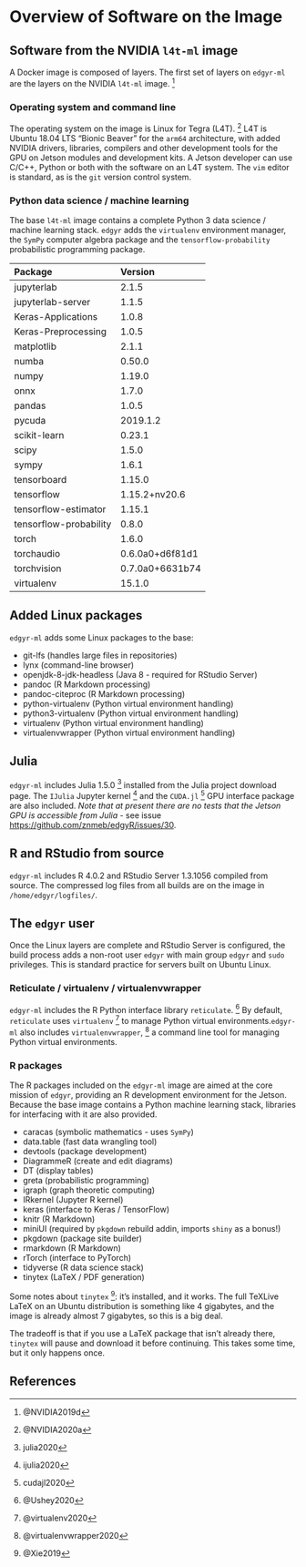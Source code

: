 # Overview of Software on the Image

## Software from the NVIDIA `l4t-ml` image

A Docker image is composed of layers. The first set of layers on `edgyr-ml` are
the layers on the NVIDIA `l4t-ml` image. ^[@NVIDIA2019d]

### Operating system and command line

The operating system on the image is Linux for Tegra (L4T). ^[@NVIDIA2020a] L4T
is Ubuntu 18.04 LTS "Bionic Beaver" for the `arm64` architecture, with added
NVIDIA drivers, libraries, compilers and other development tools for the GPU
on Jetson modules and development kits. A Jetson developer can use C/C++,
Python or both with the software on an L4T system. The `vim` editor is standard,
as is the `git` version control system.

### Python data science / machine learning

The base `l4t-ml` image contains a complete Python 3 data science /
machine learning stack. `edgyr` adds the `virtualenv` environment manager,
the `SymPy` computer algebra package and the `tensorflow-probability`
probabilistic programming package.

Package                Version        
---------------------- ---------------
jupyterlab             2.1.5          
jupyterlab-server      1.1.5          
Keras-Applications     1.0.8          
Keras-Preprocessing    1.0.5          
matplotlib             2.1.1          
numba                  0.50.0         
numpy                  1.19.0         
onnx                   1.7.0          
pandas                 1.0.5          
pycuda                 2019.1.2       
scikit-learn           0.23.1         
scipy                  1.5.0          
sympy                  1.6.1          
tensorboard            1.15.0         
tensorflow             1.15.2+nv20.6  
tensorflow-estimator   1.15.1         
tensorflow-probability 0.8.0          
torch                  1.6.0          
torchaudio             0.6.0a0+d6f81d1
torchvision            0.7.0a0+6631b74
virtualenv             15.1.0         

## Added Linux packages

`edgyr-ml` adds some Linux packages to the base:

- git-lfs (handles large files in repositories)
- lynx (command-line browser)
- openjdk-8-jdk-headless (Java 8 - required for RStudio Server)
- pandoc (R Markdown processing)
- pandoc-citeproc (R Markdown processing)
- python-virtualenv (Python virtual environment handling)
- python3-virtualenv (Python virtual environment handling)
- virtualenv (Python virtual environment handling)
- virtualenvwrapper (Python virtual environment handling)

## Julia
`edgyr-ml` includes Julia 1.5.0 ^[julia2020] installed from the Julia project
download page. The `IJulia` Jupyter kernel ^[ijulia2020] and the `CUDA.jl`
^[cudajl2020] GPU interface package are also included. *Note that at present there
are no tests that the Jetson GPU is accessible from Julia* - see issue
<https://github.com/znmeb/edgyR/issues/30>.

## R and RStudio from source

`edgyr-ml` includes R 4.0.2 and RStudio Server 1.3.1056 compiled from source. The
compressed log files from all builds are on the image in 
`/home/edgyr/logfiles/`.

## The `edgyr` user

Once the Linux layers are complete and RStudio Server is configured, the build
process adds a non-root user `edgyr` with main group `edgyr` and `sudo`
privileges. This is standard practice for servers built on Ubuntu Linux.

### Reticulate / virtualenv / virtualenvwrapper

`edgyr-ml` includes the R Python interface library `reticulate`. ^[@Ushey2020]
By default, `reticulate` uses `virtualenv` ^[@virtualenv2020] to manage Python
virtual environments.`edgyr-ml` also includes `virtualenvwrapper`, 
^[@virtualenvwrapper2020] a command line tool for managing Python virtual
environments.

### R packages

The R packages included on the `edgyr-ml` image are aimed at the core mission
of `edgyr`, providing an R development environment for the Jetson. Because the
base image contains a Python machine learning stack, libraries for interfacing
with it are also provided.

- caracas (symbolic mathematics - uses `SymPy`)
- data.table (fast data wrangling tool)
- devtools (package development)
- DiagrammeR (create and edit diagrams)
- DT (display tables)
- greta (probabilistic programming)
- igraph (graph theoretic computing)
- IRkernel (Jupyter R kernel)
- keras (interface to Keras / TensorFlow)
- knitr (R Markdown)
- miniUI (required by `pkgdown` rebuild addin, imports `shiny` as a bonus!)
- pkgdown (package site builder)
- rmarkdown (R Markdown)
- rTorch (interface to PyTorch)
- tidyverse (R data science stack)
- tinytex (LaTeX / PDF generation)

Some notes about `tinytex` ^[@Xie2019]: it's installed, and it works. The full
TeXLive LaTeX on an Ubuntu distribution is something like 4 gigabytes, and the
image is already almost 7 gigabytes, so this is a big deal.

The tradeoff is that if you use a LaTeX package that isn't already there,
`tinytex` will pause and download it before continuing. This takes some time,
but it only happens once.

## References

